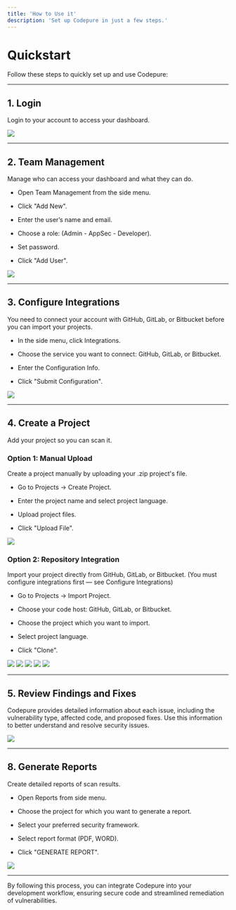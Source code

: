 ```yaml
---
title: 'How to Use it'
description: 'Set up Codepure in just a few steps.'
---
```


# Quickstart

Follow these steps to quickly set up and use Codepure:

***

## 1. Login

Login to your account to access your dashboard.

<Frame>
  <img src="/assets/login2.png" style={{ borderRadius: '0.5rem' }} />
</Frame>

***

## 2. Team Management

Manage who can access your dashboard and what they can do.

* Open Team Management from the side menu.

* Click "Add New".

* Enter the user’s name and email.

* Choose a role: (Admin -  AppSec - Developer).

* Set password.

* Click "Add User".

<Frame>
  <img src="/assets/team_management.PNG" style={{ borderRadius: '0.5rem' }} />
</Frame>

***

## 3. Configure Integrations

You need to connect your account with GitHub, GitLab, or Bitbucket before you can import your projects.

* In the side menu, click Integrations.

* Choose the service you want to connect: GitHub, GitLab, or Bitbucket.

* Enter the Configuration Info.

* Click "Submit Configuration".

<Frame>
  <img src="/assets/gitlab_config1.png" style={{ borderRadius: '0.5rem' }} />
</Frame>

***

## 4. Create a Project

Add your project so you can scan it.

### Option 1: Manual Upload

Create a project manually by uploading your .zip project's file.

* Go to Projects → Create Project.

* Enter the project name and select project language.

* Upload project files.

* Click "Upload File".

<Frame>
  <img src="/assets/manual_project1.png" style={{ borderRadius: '0.5rem' }} />
</Frame>

### Option 2: Repository Integration

Import your project directly from GitHub, GitLab, or Bitbucket. (You must configure integrations first — see Configure Integrations)

* Go to Projects → Import Project.

* Choose your code host: GitHub, GitLab, or Bitbucket.

* Choose the project which you want to import.

* Select project language.

* Click "Clone".

<Frame>
  <img src="/assets/import_project1_github.png" style={{ borderRadius: '0.5rem' }} />
</Frame>

<Frame>
  <img src="/assets/import_project2_github.png" style={{ borderRadius: '0.5rem' }} />
</Frame>

<Frame>
  <img src="/assets/import_project3_github.png" style={{ borderRadius: '0.5rem' }} />
</Frame>

<Frame>
  <img src="/assets/import_project4_github.png" style={{ borderRadius: '0.5rem' }} />
</Frame>

<Frame>
  <img src="/assets/import_project5_github.png" style={{ borderRadius: '0.5rem' }} />
</Frame>

***


## 5. Review Findings and Fixes

Codepure provides detailed information about each issue, including the vulnerability type, affected code, and proposed fixes. Use this information to better understand and resolve security issues.

<Frame>
  <img src="/assets/sast-sqli.png" style={{ borderRadius: '0.5rem' }} />
</Frame>

***

## 8. Generate Reports

Create detailed reports of scan results.

* Open Reports from side menu.

* Choose the project for which you want to generate a report.

* Select your preferred security framework.

* Select report format (PDF, WORD).

* Click "GENERATE REPORT".

<Frame>
  <img src="/assets/reports1.png" style={{ borderRadius: '0.5rem' }} />
</Frame>

***

By following this process, you can integrate Codepure into your development workflow, ensuring secure code and streamlined remediation of vulnerabilities.